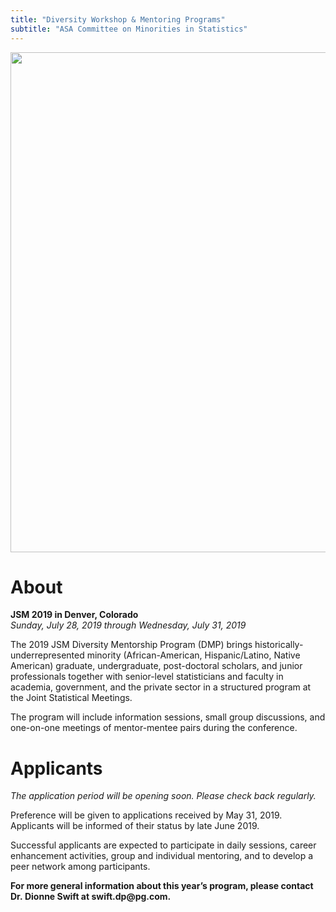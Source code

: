 ---
title: "Diversity Workshop & Mentoring Programs"
subtitle: "ASA Committee on Minorities in Statistics"
---


<img src='images/diversity_12_2016.jpg' align='center' width="800" />

# About

**JSM 2019 in Denver, Colorado**  
*Sunday, July 28, 2019 through Wednesday, July 31, 2019*

The 2019 JSM Diversity Mentorship Program (DMP) brings historically-underrepresented minority (African-American, Hispanic/Latino, Native American) graduate, undergraduate, post-doctoral scholars, and junior professionals together with senior-level statisticians and faculty in academia, government, and the private sector in a structured program at the Joint Statistical Meetings.

The program will include information sessions, small group discussions, and one-on-one meetings of mentor-mentee pairs during the conference.

# Applicants

*The application period will be opening soon. Please check back regularly.*

Preference will be given to applications received by May 31, 2019.  Applicants will be informed of their status by late June 2019.

Successful applicants are expected to participate in daily sessions, career enhancement activities, group and individual mentoring, and to develop a peer network among participants.

**For more general information about this year's program, please contact Dr. Dionne Swift at swift.dp@pg.com.**